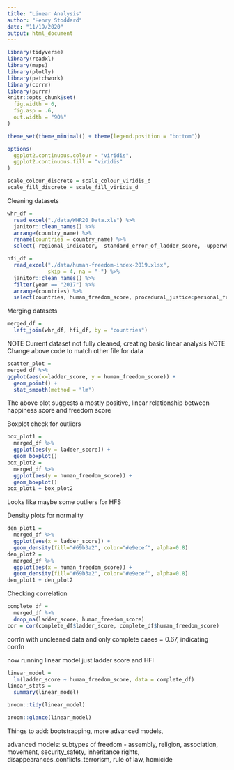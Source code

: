 ```yaml
---
title: "Linear Analysis"
author: "Henry Stoddard"
date: "11/19/2020"
output: html_document
---
```


```r
library(tidyverse)
library(readxl)
library(maps)
library(plotly)
library(patchwork)
library(corrr)
library(purrr)
knitr::opts_chunk$set(
  fig.width = 6,
  fig.asp = .6,
  out.width = "90%"
)

theme_set(theme_minimal() + theme(legend.position = "bottom"))

options(
  ggplot2.continuous.colour = "viridis",
  ggplot2.continuous.fill = "viridis"
)

scale_colour_discrete = scale_colour_viridis_d
scale_fill_discrete = scale_fill_viridis_d
```

Cleaning datasets

```r
whr_df = 
  read_excel("./data/WHR20_Data.xls") %>% 
  janitor::clean_names() %>% 
  arrange(country_name) %>% 
  rename(countries = country_name) %>% 
  select(-regional_indicator, -standard_error_of_ladder_score, -upperwhisker, -lowerwhisker)

hfi_df = 
  read_excel("./data/human-freedom-index-2019.xlsx",
             skip = 4, na = "-") %>% 
  janitor::clean_names() %>% 
  filter(year == "2017") %>% 
  arrange(countries) %>% 
  select(countries, human_freedom_score, procedural_justice:personal_freedom_score, government_consumption:economic_freedom_score)


```

Merging datasets

```r
merged_df = 
  left_join(whr_df, hfi_df, by = "countries")
```

NOTE Current dataset not fully cleaned, creating basic linear analysis
NOTE Change above code to match other file for data

```r
scatter_plot = 
merged_df %>% 
ggplot(aes(x=ladder_score, y = human_freedom_score)) +
  geom_point() +
  stat_smooth(method = "lm")
```

The above plot suggests a mostly positive, linear relationship between happiness score
and freedom score

Boxplot check for outliers
```r
box_plot1 =
  merged_df %>% 
  ggplot(aes(y = ladder_score)) +
  geom_boxplot()
box_plot2 =
  merged_df %>% 
  ggplot(aes(y = human_freedom_score)) +
  geom_boxplot()
box_plot1 + box_plot2
```
Looks like maybe some outliers for HFS

Density plots for normality
```r
den_plot1 =
  merged_df %>% 
  ggplot(aes(x = ladder_score)) +
  geom_density(fill="#69b3a2", color="#e9ecef", alpha=0.8)
den_plot2 =
  merged_df %>% 
  ggplot(aes(x = human_freedom_score)) +
  geom_density(fill="#69b3a2", color="#e9ecef", alpha=0.8)
den_plot1 + den_plot2
```

Checking correlation
```r
complete_df = 
  merged_df %>% 
  drop_na(ladder_score, human_freedom_score) 
cor = cor(complete_df$ladder_score, complete_df$human_freedom_score)

```

corrln with uncleaned data and only complete cases = 0.67, indicating corrln

now running linear model just ladder score and HFI
```r
linear_model = 
  lm(ladder_score ~ human_freedom_score, data = complete_df)
linear_stats = 
  summary(linear_model)

broom::tidy(linear_model)

broom::glance(linear_model)
```

Things to add: bootstrapping, more advanced models, 

advanced models: subtypes of freedom - assembly, religion, association, movement, security_safety, inheritance rights, disappearances_conflicts_terrorism, rule of law, homicide